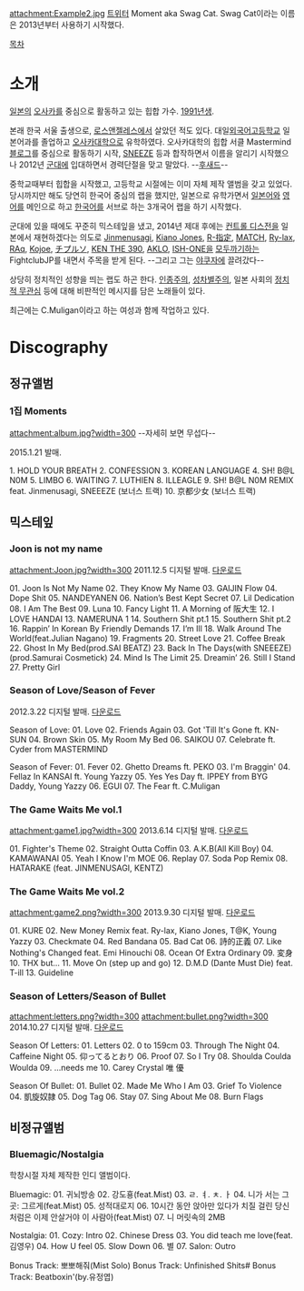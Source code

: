attachment:Example2.jpg
[https://twitter.com/moment_swag_cat 트위터]
Moment aka Swag Cat. Swag Cat이라는 이름은 2013년부터 사용하기 시작했다.

[[목차]]

= 소개 =
[[일본]]의 [[오사카]]를 중심으로 활동하고 있는 힙합 가수. [[1991년]]생.

본래 한국 서울 출생으로, [[로스앤젤레스]]에서 살았던 적도 있다. 대일[[외국어고등학교]] 일본어과를 졸업하고 [[오사카대학]]으로 유학하였다. 
오사카대학의 힙합 서클 Mastermind[http://ameblo.jp/mastermindblog 블로그]를 중심으로 활동하기 시작, [[SNEEZE]] 등과 합작하면서 이름을 알리기 시작했으나 2012년 [[군대]]에 입대하면서 경력단절을 맞고 말았다. --[[후새드]]--

중학교때부터 힙합을 시작했고, 고등학교 시절에는 이미 자체 제작 앨범을 갖고 있었다. 당시까지만 해도 당연히 한국어 중심의 랩을 했지만, 일본으로 유학가면서 [[일본어]]와 [[영어]]를 메인으로 하고 [[한국어]]를 서브로 하는 3개국어 랩을 하기 시작했다. 

군대에 있을 때에도 꾸준히 믹스테잎을 냈고, 2014년 제대 후에는 [[컨트롤 디스전]]을 일본에서 재현하겠다는 의도로 [[Jinmenusagi]], [[Kiano Jones]], [[R-指定]], [[MATCH]], [[Ry-lax]], [[RAq]], [[Kojoe]], [[チプルソ]], [[KEN THE 390]], [[AKLO]], [[ISH-ONE]]을 [[모두까기]]하는 FightclubJP를 내면서 주목을 받게 된다. --그리고 그는 [[야쿠자]]에 끌려갔다--

상당히 정치적인 성향을 띄는 랩도 하곤 한다. [[인종주의]], [[성차별]]주의, 일본 사회의 [[정치적 무관심]] 등에 대해 비판적인 메시지를 담은 노래들이 있다.

최근에는 C.Muligan이라고 하는 여성과 함께 작업하고 있다.

= Discography =
== 정규앨범 ==
=== 1집 Moments ===
attachment:album.jpg?width=300
--자세히 보면 무섭다--

2015.1.21 발매.

1. HOLD YOUR BREATH  
2. CONFESSION  
3. KOREAN LANGUAGE  
4. SH! B@L N0M  
5. LIMBO   
6. WAITING 
7. LUTHIEN 
8. ILLEAGLE 
9. SH! B@L N0M REMIX feat. Jinmenusagi, SNEEEZE (보너스 트랙) 
10. 京都少女 (보너스 트랙)

== 믹스테잎 ==
=== Joon is not my name ===
attachment:Joon.jpg?width=300
2011.12.5 디지털 발매.
[http://www.mediafire.com/download/alkrk2irk74laot/Moment+-+Joon+Is+Not+My+Name.zip 다운로드]

01. Joon Is Not My Name
02. They Know My Name
03. GAIJIN Flow
04. Dope Shit
05. NANDEYANEN
06. Nation’s Best Kept Secret
07. Lil Dedication
08. I Am The Best
09. Luna
10. Fancy Light
11. A Morning of 阪大生
12. I LOVE HANDAI
13. NAMERUNA 1
14. Southern Shit pt.1
15. Southern Shit pt.2
16. Rappin’ In Korean By Friendly Demands
17. I’m Ill
18. Walk Around The World(feat.Julian Nagano)
19. Fragments
20. Street Love
21. Coffee Break
22. Ghost In My Bed(prod.SAI BEATZ)
23. Back In The Days(with SNEEEZE)(prod.Samurai Cosmetick)
24. Mind Is The Limit
25. Dreamin’
26. Still I Stand
27. Pretty Girl
 
=== Season of Love/Season of Fever ===
2012.3.22 디지털 발매. 
[http://www.mediafire.com/download/q6y8dkmp6efilog/MOMENT+-+Season+Of+Fever%26Love.zip 다운로드]

Season of Love:
01. Love
02. Friends Again
03. Got 'Till It's Gone ft. KN-SUN
04. Brown Skin
05. My Room My Bed
06. SAIKOU
07. Celebrate ft. Cyder from MASTERMIND

Season of Fever:
01. Fever
02. Ghetto Dreams ft. PEKO
03. I'm Braggin'
04. Fellaz In KANSAI ft. Young Yazzy
05. Yes Yes Day ft. IPPEY from BYG Daddy, Young Yazzy
06. EGUI
07. The Fear ft. C.Muligan

=== The Game Waits Me vol.1 ===
attachment:game1.jpg?width=300
2013.6.14 디지털 발매.
[http://www.mediafire.com/download/1n3fss11q5bh7sk/MOMENT+-+The+Game+Waits+Me+Vol.1.zip 다운로드]

01. Fighter's Theme
02. Straight Outta Coffin
03. A.K.B(All Kill Boy)
04. KAMAWANAI
05. Yeah I Know I'm MOE
06. Replay
07. Soda Pop Remix
08. HATARAKE (feat. JINMENUSAGI, KENTZ)

=== The Game Waits Me vol.2 ===
attachment:game2.png?width=300
2013.9.30 디지털 발매.
[http://www.mediafire.com/download/4d5gs6nr94s76vn/MOMENT+-+The+Game+Waits+Me+Vol.2.zip 다운로드]

01. KURE
02. New Money Remix feat. Ry-lax, Kiano Jones, T@K, Young Yazzy
03. Checkmate
04. Red Bandana
05. Bad Cat
06. 詩的正義
07. Like Nothing's Changed feat. Emi Hinouchi
08. Ocean Of Extra Ordinary
09. 変身
10. THX but...
11. Move On (step up and go)
12. D.M.D (Dante Must Die) feat. T-ill
13. Guideline

=== Season of Letters/Season of Bullet ===
attachment:letters.png?width=300
attachment:bullet.png?width=300
2014.10.27 디지털 발매.
[http://www.mediafire.com/download/142a5meg30d2kvd/MOMENT+-+Season+Of+Letters+%26+Bullet.zip 다운로드]

Season Of Letters: 
01. Letters 
02. 0 to 159cm
03. Through The Night 
04. Caffeine Night
05. 仰ってるとおり 
06. Proof 
07. So I Try 
08. Shoulda Coulda Woulda 
09. ...needs me
10. Carey Crystal 唯 優

Season Of Bullet:
01. Bullet
02. Made Me Who I Am
03. Grief To Violence
04. 凱旋奴隷
05. Dog Tag
06. Stay 
07. Sing About Me
08. Burn Flags 

== 비정규앨범 ==
=== Bluemagic/Nostalgia ===
학창시절 자체 제작한 인디 앨범이다. 

Bluemagic:
01. 귀뇌방송
02. 강도횽(feat.Mist)
03. ㄹ. ㅕ. ㅊ. ㅏ
04. 니가 서는 그곳: 그르게(feat.Mist)
05. 성적대로지
06. 10시간 동안 앉아만 있다가 치질 걸린 당신처럼은 이제 안살거야 이 사람아(feat.Mist)
07. 니 머릿속의 2MB

Nostalgia:
01. Cozy: Intro
02. Chinese Dress
03. You did teach me love(feat.김영우)
04. How U feel
05. Slow Down
06. 별
07. Salon: Outro

Bonus Track: 뽀뽀해줘(Mist Solo)
Bonus Track: Unfinished Shits#
Bonus Track: Beatboxin'(by.유정엽)
